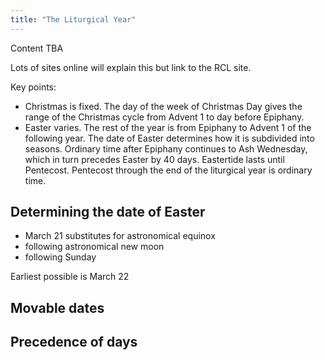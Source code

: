 ```yaml
---
title: "The Liturgical Year"
---
```



:::{.callout-caution}
Content TBA
:::

Lots of sites online will explain this but link to the RCL site.



Key points:

- Christmas is fixed. The day of the week of Christmas Day gives the range of the Christmas cycle from Advent 1 to day before Epiphany.
- Easter varies.  The rest of the year is from Epiphany to Advent 1 of the following year. The date of Easter determines how it is subdivided into seasons. Ordinary time after Epiphany continues to Ash Wednesday, which in turn precedes Easter by 40 days. Eastertide lasts until Pentecost. Pentecost through the end of the liturgical year is ordinary time.

## Determining the date of Easter

- March 21 substitutes for astronomical equinox
- following astronomical new moon
- following Sunday

Earliest possible is March 22


## Movable dates


## Precedence of days




